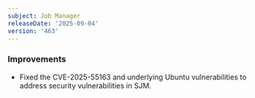 ```yaml
---
subject: Job Manager
releaseDate: '2025-09-04'
version: '463'
---
```


### Improvements

* Fixed the CVE-2025-55163 and underlying Ubuntu vulnerabilities to address security vulnerabilities in SJM.
